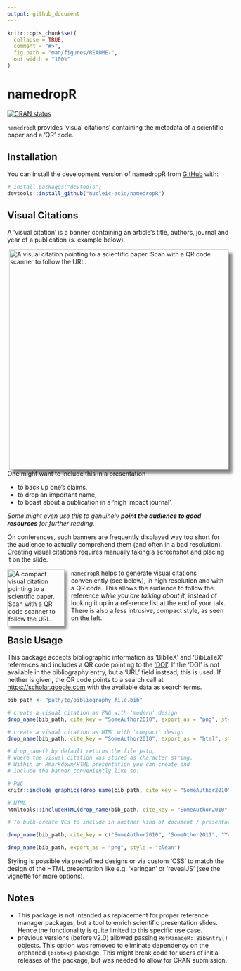```yaml
---
output: github_document
---
```


<!-- README.md is generated from README.Rmd. Please edit that file -->

```r
knitr::opts_chunk$set(
  collapse = TRUE,
  comment = "#>",
  fig.path = "man/figures/README-",
  out.width = "100%"
)
```

# namedropR

<!-- badges: start -->
[![CRAN status](https://www.r-pkg.org/badges/version/namedropR)](https://CRAN.R-project.org/package=namedropR)
<!-- badges: end -->

`namedropR` provides 'visual citations' containing the metadata of a scientific paper and a 'QR' code.

## Installation

You can install the development version of namedropR from [GitHub](https://github.com/) with:

``` r
# install.packages("devtools")
devtools::install_github("nucleic-acid/namedropR")
```

## Visual Citations
A 'visual citation' is a banner containing an article's title, authors, journal and year of a publication (s. example below).

<img src="man/figures/collaboration_2019_ApJL.png" align="right" alt="A visual citation pointing to a scientific paper. Scan with a QR code scanner to follow the URL." width="500" style="box-shadow: 8px 8px 6px grey;"/>

One might want to include this in a presentation 

- to back up one's claims, 
- to drop an important name, 
- to boast about a publication in a 'high impact journal'.

*Some might even use this to genuinely **point the audience to good resources** for further reading.*

On conferences, such banners are frequently displayed way too short for the audience to actually comprehend them (and often in a bad resolution). Creating visual citations requires manually taking a screenshot and placing it on the slide.

<img src="man/figures/hawking_1973.png" align="left" alt="A compact visual citation pointing to a scientific paper. Scan with a QR code scanner to follow the URL." width="130" style="box-shadow: 5px 5px 6px grey;margin-right: 15px"/>

`namedropR` helps to generate visual citations conveniently (see below), in high resolution and with a QR code. This allows the audience to follow the reference *while you are talking about it*, instead of looking it up in a reference list at the end of your talk.  
There is also a less intrusive, compact style, as seen on the left.

## Basic Usage

This package accepts bibliographic information as 'BibTeX' and 'BibLaTeX' references and includes a QR code pointing to the ['DOI'](https://www.doi.org). If the 'DOI' is not available in the bibliography entry, but a 'URL' field instead, this is used. If neither is given, the QR code points to a search call at [https://scholar.google.com](https://scholar.google.com) with the available data as search terms.

``` r
bib_path <- "path/to/bibliography_file.bib"

# create a visual citation as PNG with 'modern' design
drop_name(bib_path, cite_key = "SomeAuthor2010", export_as = "png", style = "modern")

# create a visual citation as HTML with 'compact' design
drop_name(bib_path, cite_key = "SomeAuthor2010", export_as = "html", style = "compact")

# drop_name() by default returns the file path, 
# where the visual citation was stored as character string. 
# Within an Rmarkdown/HTML presentation you can create and 
# include the banner conveniently like so:

# PNG
knitr::include_graphics(drop_name(bib_path, cite_key = "SomeAuthor2010", export_as = "png", style = "clean"))

# HTML
htmltools::includeHTML(drop_name(bib_path, cite_key = "SomeAuthor2010", export_as = "html", style = "clean", use_xaringan = TRUE))

# To bulk-create VCs to include in another kind of document / presentation slides you can pass a vector of citation keys or pass no keys at all to render some or all bibliography entries respectively:

drop_name(bib_path, cite_key = c("SomeAuthor2010", "SomeOther2011", "YetAnother2012"), export_as = "png", style = "clean")

drop_name(bib_path, export_as = "png", style = "clean")

```

Styling is possible via predefined designs or via custom 'CSS' to match the design of the HTML presentation like e.g. 'xaringan' or 'revealJS' (see the vignette for more options).

## Notes
- This package is not intended as replacement for proper reference manager packages, but a tool to enrich scientific presentation slides. Hence the functionality is quite limited to this specific use case.
- previous versions (before v2.0) allowed passing `RefManageR::BibEntry()` objects. This option was removed to eliminate dependency on the orphaned `{bibtex}` package. This might break code for users of initial releases of the package, but was needed to allow for CRAN submission.
